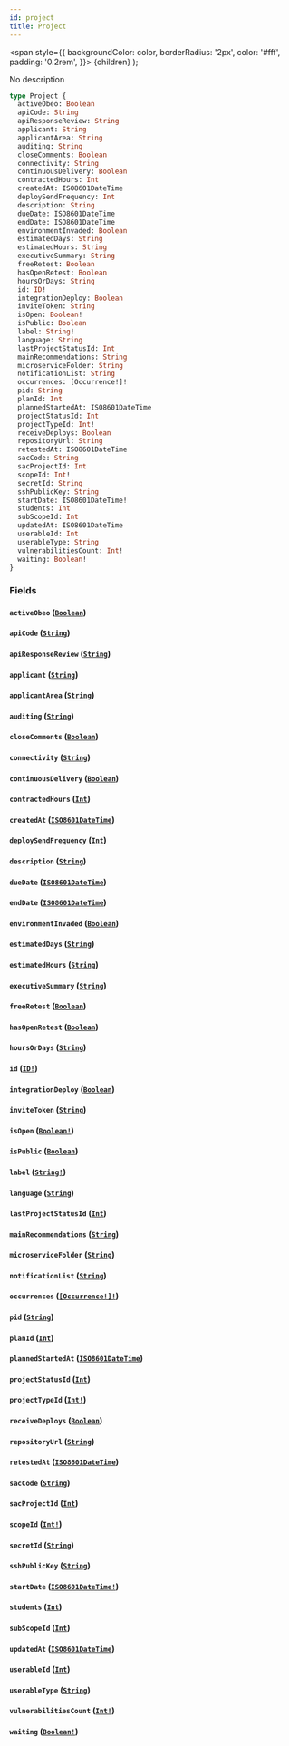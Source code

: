 ```yaml
---
id: project
title: Project
---
```


<span
style={{
      backgroundColor: color,
      borderRadius: '2px',
      color: '#fff',
      padding: '0.2rem',
    }}>
{children}
</span>
);

No description

```graphql
type Project {
  activeObeo: Boolean
  apiCode: String
  apiResponseReview: String
  applicant: String
  applicantArea: String
  auditing: String
  closeComments: Boolean
  connectivity: String
  continuousDelivery: Boolean
  contractedHours: Int
  createdAt: ISO8601DateTime
  deploySendFrequency: Int
  description: String
  dueDate: ISO8601DateTime
  endDate: ISO8601DateTime
  environmentInvaded: Boolean
  estimatedDays: String
  estimatedHours: String
  executiveSummary: String
  freeRetest: Boolean
  hasOpenRetest: Boolean
  hoursOrDays: String
  id: ID!
  integrationDeploy: Boolean
  inviteToken: String
  isOpen: Boolean!
  isPublic: Boolean
  label: String!
  language: String
  lastProjectStatusId: Int
  mainRecommendations: String
  microserviceFolder: String
  notificationList: String
  occurrences: [Occurrence!]!
  pid: String
  planId: Int
  plannedStartedAt: ISO8601DateTime
  projectStatusId: Int
  projectTypeId: Int!
  receiveDeploys: Boolean
  repositoryUrl: String
  retestedAt: ISO8601DateTime
  sacCode: String
  sacProjectId: Int
  scopeId: Int!
  secretId: String
  sshPublicKey: String
  startDate: ISO8601DateTime!
  students: Int
  subScopeId: Int
  updatedAt: ISO8601DateTime
  userableId: Int
  userableType: String
  vulnerabilitiesCount: Int!
  waiting: Boolean!
}
```

### Fields

#### `activeObeo` ([`Boolean`](/api/scalars/boolean))

#### `apiCode` ([`String`](/api/scalars/string))

#### `apiResponseReview` ([`String`](/api/scalars/string))

#### `applicant` ([`String`](/api/scalars/string))

#### `applicantArea` ([`String`](/api/scalars/string))

#### `auditing` ([`String`](/api/scalars/string))

#### `closeComments` ([`Boolean`](/api/scalars/boolean))

#### `connectivity` ([`String`](/api/scalars/string))

#### `continuousDelivery` ([`Boolean`](/api/scalars/boolean))

#### `contractedHours` ([`Int`](/api/scalars/int))

#### `createdAt` ([`ISO8601DateTime`](/api/scalars/iso-8601-date-time))

#### `deploySendFrequency` ([`Int`](/api/scalars/int))

#### `description` ([`String`](/api/scalars/string))

#### `dueDate` ([`ISO8601DateTime`](/api/scalars/iso-8601-date-time))

#### `endDate` ([`ISO8601DateTime`](/api/scalars/iso-8601-date-time))

#### `environmentInvaded` ([`Boolean`](/api/scalars/boolean))

#### `estimatedDays` ([`String`](/api/scalars/string))

#### `estimatedHours` ([`String`](/api/scalars/string))

#### `executiveSummary` ([`String`](/api/scalars/string))

#### `freeRetest` ([`Boolean`](/api/scalars/boolean))

#### `hasOpenRetest` ([`Boolean`](/api/scalars/boolean))

#### `hoursOrDays` ([`String`](/api/scalars/string))

#### `id` ([`ID!`](/api/scalars/id))

#### `integrationDeploy` ([`Boolean`](/api/scalars/boolean))

#### `inviteToken` ([`String`](/api/scalars/string))

#### `isOpen` ([`Boolean!`](/api/scalars/boolean))

#### `isPublic` ([`Boolean`](/api/scalars/boolean))

#### `label` ([`String!`](/api/scalars/string))

#### `language` ([`String`](/api/scalars/string))

#### `lastProjectStatusId` ([`Int`](/api/scalars/int))

#### `mainRecommendations` ([`String`](/api/scalars/string))

#### `microserviceFolder` ([`String`](/api/scalars/string))

#### `notificationList` ([`String`](/api/scalars/string))

#### `occurrences` ([`[Occurrence!]!`](/api/objects/occurrence))

#### `pid` ([`String`](/api/scalars/string))

#### `planId` ([`Int`](/api/scalars/int))

#### `plannedStartedAt` ([`ISO8601DateTime`](/api/scalars/iso-8601-date-time))

#### `projectStatusId` ([`Int`](/api/scalars/int))

#### `projectTypeId` ([`Int!`](/api/scalars/int))

#### `receiveDeploys` ([`Boolean`](/api/scalars/boolean))

#### `repositoryUrl` ([`String`](/api/scalars/string))

#### `retestedAt` ([`ISO8601DateTime`](/api/scalars/iso-8601-date-time))

#### `sacCode` ([`String`](/api/scalars/string))

#### `sacProjectId` ([`Int`](/api/scalars/int))

#### `scopeId` ([`Int!`](/api/scalars/int))

#### `secretId` ([`String`](/api/scalars/string))

#### `sshPublicKey` ([`String`](/api/scalars/string))

#### `startDate` ([`ISO8601DateTime!`](/api/scalars/iso-8601-date-time))

#### `students` ([`Int`](/api/scalars/int))

#### `subScopeId` ([`Int`](/api/scalars/int))

#### `updatedAt` ([`ISO8601DateTime`](/api/scalars/iso-8601-date-time))

#### `userableId` ([`Int`](/api/scalars/int))

#### `userableType` ([`String`](/api/scalars/string))

#### `vulnerabilitiesCount` ([`Int!`](/api/scalars/int))

#### `waiting` ([`Boolean!`](/api/scalars/boolean))
